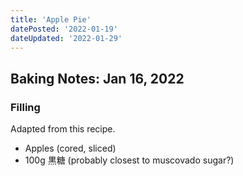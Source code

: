 ```yaml
---
title: 'Apple Pie'
datePosted: '2022-01-19'
dateUpdated: '2022-01-29'
---
```


## Baking Notes: Jan 16, 2022

### Filling

Adapted from this recipe.

- Apples (cored, sliced)
- 100g 黒糖 (probably closest to muscovado sugar?)
